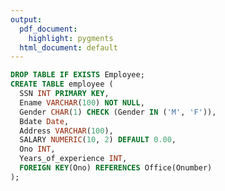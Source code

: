 ```yaml
---
output:
  pdf_document: 
    highlight: pygments
  html_document: default
---
```

```sql
DROP TABLE IF EXISTS Employee;
CREATE TABLE employee (
  SSN INT PRIMARY KEY,
  Ename VARCHAR(100) NOT NULL,
  Gender CHAR(1) CHECK (Gender IN ('M', 'F')),
  Bdate Date,
  Address VARCHAR(100),
  SALARY NUMERIC(10, 2) DEFAULT 0.00,
  Ono INT,
  Years_of_experience INT,
  FOREIGN KEY(Ono) REFERENCES Office(Onumber)
);


```

